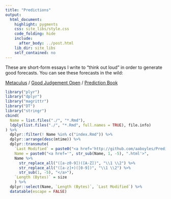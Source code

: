 ```yaml
---
title: "Predictions"
output:
  html_document:
    highlight: pygments
    css: site_libs/style.css
    code_folding: hide
    include:
      after_body: ../post.html
    lib_dir: site_libs
    self_contained: no
---
```


These are short-form essays I write to "think out loud" in order to generate good forecasts. You can see these forecasts in the wild:

[Metaculus](https://www.metaculus.com/accounts/profile/106142/) / [Good Judgement Open](https://www.gjopen.com/memberships/4645/scores) / [Prediction Book](https://predictionbook.com/users/AABoyles)

```r
library("plyr")
library("dplyr")
library("magrittr")
library("DT")
library("stringr")
cbind(
  Name = list.files("./", "*.Rmd"),
  ldply(list.files("./", "*.Rmd", full.names = TRUE), file.info)
) %>%
  dplyr::filter(! Name %in% c("index.Rmd")) %>%
  dplyr::arrange(desc(mtime)) %>%
  dplyr::transmute(
    `Last Modified` = paste0("<a href='http://github.com/aaboyles/Predictions/commits/gh-pages/", Name, "'>", substr(mtime, 0, 10), "</a>"),
    Name = paste0("<a href='", str_sub(Name, 1, -5), ".html'>",
    Name %>%
      str_replace_all("([a-z0-9])([A-Z])", "\\1 \\2") %>%
      str_replace_all("([a-z]+)([0-9])", "\\1 \\2") %>%
      str_sub(1, -5), "</a>"),
    `Length (Bytes)` = size
    ) %>%
  dplyr::select(Name, `Length (Bytes)`, `Last Modified`) %>%
  datatable(escape = FALSE)
```
